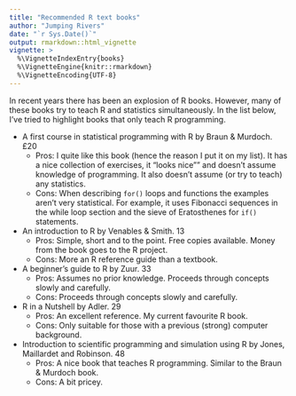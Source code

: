 ```yaml
---
title: "Recommended R text books"
author: "Jumping Rivers"
date: "`r Sys.Date()`"
output: rmarkdown::html_vignette
vignette: >
  %\VignetteIndexEntry{books}
  %\VignetteEngine{knitr::rmarkdown}
  %\VignetteEncoding{UTF-8}
---
```



In recent years there has been an explosion of R books. However, many of these
books try to teach R and statistics simultaneously. In the list below, I've
tried to highlight books that only teach R programming.

* A first course in statistical programming with R by Braun & Murdoch. £20
    + Pros: I quite like this book (hence the reason I put it on my list). It
    has a nice collection of exercises, it "looks nice"" and doesn't assume
    knowledge of programming. It also doesn't assume (or try to teach) any
    statistics.
    + Cons: When describing `for()` loops and functions the examples aren't
    very statistical. For example, it uses Fibonacci sequences in the while loop
    section and the sieve of Eratosthenes for `if()` statements.
* An introduction to R by Venables \& Smith. \pounds13
    + Pros: Simple, short and to the point. Free copies available. Money from the book goes to the R project.
    + Cons: More an R reference guide than a textbook.
* A beginner's guide to R by Zuur. \pounds33
    + Pros: Assumes no prior knowledge. Proceeds through concepts slowly and
    carefully.
    + Cons: Proceeds through concepts \emph{very} slowly and carefully.
* R in a Nutshell by Adler. \pounds29
    + Pros: An excellent reference. My current favourite R book.
    + Cons: Only suitable for those with a previous (strong) computer
    background.
* Introduction to scientific programming and simulation using R by Jones,
  Maillardet and Robinson. \pounds48
    + Pros: A nice book that teaches R programming. Similar to the Braun \&
    Murdoch book.
    + Cons: A bit pricey.
